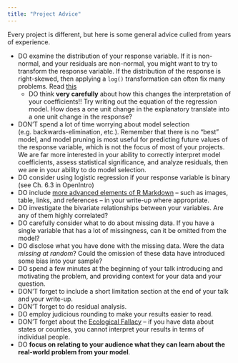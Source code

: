 ```yaml
---
title: "Project Advice"
---
```


Every project is different, but here is some general advice culled from years of experience.

+ DO examine the distribution of your response variable. If it is non-normal, and your residuals are non-normal, you might want to try to transform the response variable. If the distribution of the response is right-skewed, then applying a `log()` transformation can often fix many problems. Read [this](http://www.kenbenoit.net/courses/ME104/logmodels2.pdf)
    + DO think **very carefully** about how this changes the interpretation of your coefficients!! Try writing out the equation of the regression model. How does a one unit change in the explanatory translate into a one unit change in the response?
+ DON'T spend a lot of time worrying about model selection (e.g. backwards-elimination, etc.). Remember that there is no "best" model, and model pruning is most useful for predicting future values of the response variable, which is not the focus of most of your projects. We are far more interested in your ability to correctly interpret model coefficients, assess statistical significance, and analyze residuals, then we are in your ability to do model selection. 
+ DO consider using logistic regression if your response variable is binary (see Ch. 6.3 in OpenIntro)
+ DO include [more advanced elements of R Markdown](http://rmarkdown.rstudio.com/authoring_pandoc_markdown.html) -- such as images, table, links, and references -- in your write-up where appropriate. 
+ DO investigate the bivariate relationships between your variables. Are any of them highly correlated? 
+ DO carefully consider what to do about missing data. If you have a single variable that has a lot of missingness, can it be omitted from the model? 
+ DO disclose what you have done with the missing data. Were the data *missing at random*? Could the omission of these data have introduced some bias into your sample? 
+ DO spend a few minutes at the beginning of your talk introducing and motivating the problem, and providing context for your data and your question. 
+ DON'T forget to include a short limitation section at the end of your talk and your write-up. 
+ DON'T forget to do residual analysis.
+ DO employ judicious rounding to make your results easier to read. 
+ DON'T forget about the [Ecological Fallacy](https://en.wikipedia.org/wiki/Ecological_fallacy) -- if you have data about states or counties, you cannot interpret your results in terms of individual people.
+ DO **focus on relating to your audience what they can learn about the real-world problem from your model**.
